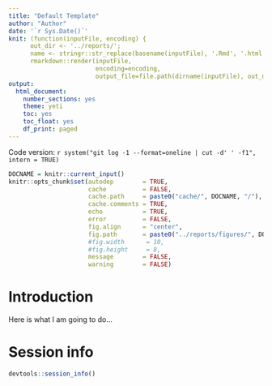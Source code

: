 ```yaml
---
title: "Default Template"
author: "Author"
date: '`r Sys.Date()`'
knit: (function(inputFile, encoding) { 
      out_dir <- '../reports/';
      name <- stringr::str_replace(basename(inputFile), '.Rmd', '.html');
      rmarkdown::render(inputFile,
                        encoding=encoding, 
                        output_file=file.path(dirname(inputFile), out_dir, name))})
output:
  html_document:
    number_sections: yes
    theme: yeti
    toc: yes
    toc_float: yes
    df_print: paged
---
```


Code version: `r system("git log -1 --format=oneline | cut -d' ' -f1", intern = TRUE)`

```r
DOCNAME = knitr::current_input()
knitr::opts_chunk$set(autodep        = TRUE,
                      cache          = FALSE,
                      cache.path     = paste0("cache/", DOCNAME, "/"),
                      cache.comments = TRUE,
                      echo           = TRUE,
                      error          = FALSE,
                      fig.align      = "center",
                      fig.path       = paste0("../reports/figures/", DOCNAME, "/"),
                      #fig.width      = 10,
                      #fig.height     = 8,
                      message        = FALSE,
                      warning        = FALSE)
```

# Introduction

Here is what I am going to do...

# Session info

```r
devtools::session_info()
```
